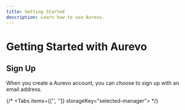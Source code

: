 ```yaml
---
title: Getting Started
description: Learn how to use Aurevo.
---
```



# Getting Started with Aurevo

## Sign Up

When you create a Aurevo account, you can choose to sign up with an email address.

{/*
<Tabs items={['', '']} storageKey="selected-manager">
<Tab>
</Tab>
<Tab>
</Tab>
</Tabs>
*/}